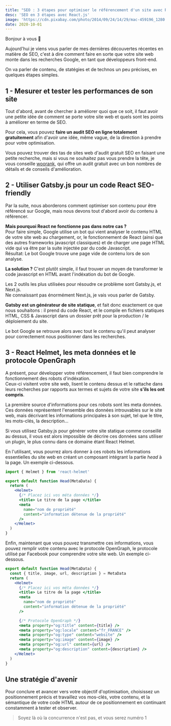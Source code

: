```yaml
---
title: "SEO : 3 étapes pour optimiser le référencement d'un site avec React"
desc: 'SEO en 3 étapes avec React.js'
image: 'https://cdn.pixabay.com/photo/2014/09/24/14/29/mac-459196_1280.jpg'
date: 2020-10-01
---
```


Bonjour à vous 👋

Aujourd'hui je viens vous parler de mes dernières découvertes récentes en matière de SEO, c'est à dire comment faire en sorte que votre site web monte dans les recherches Google, en tant que développeurs front-end.

On va parler de contenu, de statégies et de technos un peu précises, en quelques étapes simples.

## 1 - Mesurer et tester les performances de son site

Tout d'abord, avant de chercher à améliorer quoi que ce soit, il faut avoir une petite idée de comment se porte votre site web et quels sont les points à améliorer en terme de SEO.

Pour cela, vous pouvez **faire un audit SEO en ligne totalement gratuitement** afin d'avoir une idée, même vague, de la direction à prendre pour votre optimisation.

Vous pouvez trouver des tas de sites web d'audit gratuit SEO en faisant une petite recherche, mais si vous ne souhaitez pas vous prendre la tête, je vous conseille [woorank](https://www.woorank.com/fr), qui offre un audit gratuit avec un bon nombres de détails et de conseils d'amélioration.

## 2 - Utiliser Gatsby.js pour un code React SEO-friendly

Par la suite, nous aborderons comment optimiser son contenu pour être référencé sur Google, mais nous devons tout d'abord avoir du contenu à référencer.

**Mais pourquoi React ne fonctionne pas dans notre cas ?**  
Pour faire simple, Google utilise un bot qui vient analyser le contenu HTML de votre site web au chargement, or, le fonctionnement de React (ainsi que des autres frameworks javascript classiques) et de charger une page HTML vide qui va être par la suite injectée par du code Javascript.  
Résultat: Le bot Google trouve une page vide de contenu lors de son analyse.

**La solution ?** C'est plutôt simple, il faut trouver un moyen de transformer le code javascript en HTML avant l'indéxation du bot de Google.

Les 2 outils les plus utilisées pour résoudre ce problème sont Gatsby.js, et Next.js.  
Ne connaissant pas énormément Next.js, je vais vous parler de Gatsby.

**Gatsby est un générateur de site statique**, et fait donc exactement ce que nous souhaitons : il prend du code React, et le compile en fichiers statiques HTML, CSS & Javascript dans un dossier prêt pour la production / le déploiement du site.

Le bot Google se retrouve alors avec tout le contenu qu'il peut analyser pour correctement nous positionner dans les recherches.

## 3 - React Helmet, les meta données et le protocole OpenGraph

A présent, pour développer votre référencement, il faut bien comprendre le fonctionnement des robots d'indéxation.  
Ceux-ci visitent votre site web, lisent le contenu dessus et le rattache dans leurs recherches par rapports aux termes et sujets de votre site **s'ils les ont compris**.

La première source d'informations pour ces robots sont les meta données.
Ces données représentent l'ensemble des données introuvables sur le site web, mais décrivant les informations principales à son sujet, tel que le titre, les mots-clés, la description...

Si vous utilisez Gatsby.js pour générer votre site statique comme conseillé au dessus, il vous est alors impossible de décrire ces données sans utiliser un plugin, le plus connu dans ce domaine étant React Helmet.

En l'utilisant, vous pourrez alors donner à ces robots les informations essentielles du site web en créant un composant intégrant la partie _head_ à la page. Un exemple ci-dessous.

```jsx
import { Helmet } from 'react-helmet'

export default function Head(MetaData) {
  return (
    <Helmet>
      {/* Placez ici vos méta données */}
      <title> Le titre de la page </title>
      <meta
        name="nom de propriété"
        content="information détenue de la propriété"
      />
    </Helmet>
  )
}
```

Enfin, maintenant que vous pouvez transmettre ces informations, vous pouvez remplir votre contenu avec le protocole OpenGraph, le protocole utilisé par Facebook pour comprendre votre site web. Un exemple ci-dessous.

```jsx
export default function Head(MetaData) {
  const { title, image, url, description } = MetaData
  return (
    <Helmet>
      {/* Placez ici vos méta données */}
      <title> Le titre de la page </title>
      <meta
        name="nom de propriété"
        content="information détenue de la propriété"
      />

      {/* Protocole OpenGraph */}
      <meta property="og:title" content={title} />
      <meta property="og:locale" content="fr_FRANCE" />
      <meta property="og:type" content="website" />
      <meta property="og:image" content={image} />
      <meta property="og:url" content={url} />
      <meta property="og:description" content={description} />
    </Helmet>
  )
}
```

## Une stratégie d'avenir

Pour conclure et avancer vers votre objectif d'optimisation, choisissez un positionnement précis et travaillez vos mos-clés, votre contenu, et la sémantique de votre code HTML autour de ce positionnement en continuant constamment à tester et observer.

> Soyez là où la concurrence n'est pas, et vous serez numéro 1

